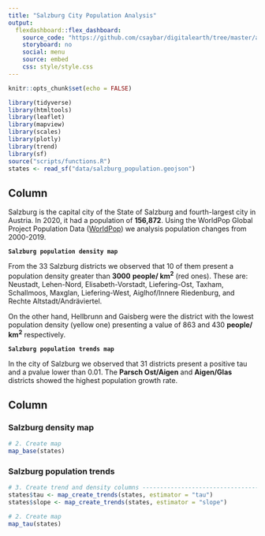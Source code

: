 ```yaml
---
title: "Salzburg City Population Analysis"
output: 
  flexdashboard::flex_dashboard:
    source_code: "https://github.com/csaybar/digitalearth/tree/master/assigments/carto_proj/assigment_02"
    storyboard: no
    social: menu
    source: embed
    css: style/style.css
---
```


```r
knitr::opts_chunk$set(echo = FALSE)
```

```r
library(tidyverse)
library(htmltools)
library(leaflet)
library(mapview)
library(scales)
library(plotly)
library(trend)
library(sf)
source("scripts/functions.R")
states <- read_sf("data/salzburg_population.geojson")
```
    
Column {data-width=185}
-------------------------------------

Salzburg is the capital city of the State of Salzburg and fourth-largest city in Austria. In 2020, it had a population of **156,872**. Using the WorldPop Global Project Population Data ([WorldPop](https://www.worldpop.org/)) we analysis population changes from 2000-2019.

**`Salzburg population density map`**

From the 33 Salzburg districts we observed that 10 of them present a population density greater than  **3000** **people/ km<sup>2</sup>** (red ones). These are: Neustadt, Lehen-Nord, Elisabeth-Vorstadt, Liefering-Ost, Taxham, Schallmoos, Maxglan, Liefering-West, Aiglhof/Innere Riedenburg, and Rechte Altstadt/Andräviertel. 

On the other hand, Hellbrunn and Gaisberg were the district with the lowest population density (yellow one) presenting a value of 863 and 430 **people/ km<sup>2</sup>** respectively. 

**`Salzburg population trends map`**

In the city of Salzburg we observed that 31 districts present a positive tau and a pvalue lower than 0.01. The **Parsch Ost/Aigen** and **Aigen/Glas** districts showed the highest population growth rate.

<!-- **`Salzburg population statistics`** -->

<!-- Display the **standard score** values can give us a better idea of the growth rates of each district. -->

Column {.tabset}
-------------------------------------
   
### Salzburg density map

```r
# 2. Create map
map_base(states)
```

### Salzburg population trends

```r
# 3. Create trend and density columns -------------------------------------
states$tau <- map_create_trends(states, estimator = "tau")
states$slope <- map_create_trends(states, estimator = "slope")
```


```r
# 2. Create map
map_tau(states)
```   


<!-- ### Salzburg population statistics -->

<!-- ```{r include, echo = FALSE} -->
<!-- pp <- map_plotly_graph(states) -->
<!-- pp -->
<!-- ``` -->